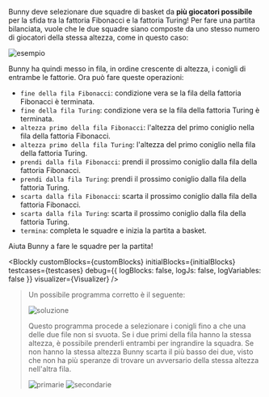 
Bunny deve selezionare due squadre di basket da **più giocatori possibile** per la sfida tra la fattoria Fibonacci e la fattoria Turing!
Per fare una partita bilanciata, vuole che le due squadre siano composte da uno stesso numero di giocatori della stessa altezza, come in questo caso:

![esempio](asy/fig.asy)

Bunny ha quindi messo in fila, in ordine crescente di altezza, i conigli di entrambe le fattorie.
Ora può fare queste operazioni:

- `fine della fila Fibonacci`: condizione vera se la fila della fattoria Fibonacci è terminata.
- `fine della fila Turing`: condizione vera se la fila della fattoria Turing è terminata.
- `altezza primo della fila Fibonacci`: l'altezza del primo coniglio nella fila della fattoria Fibonacci.
- `altezza primo della fila Turing`: l'altezza del primo coniglio nella fila della fattoria Turing.
- `prendi dalla fila Fibonacci`: prendi il prossimo coniglio dalla fila della fattoria Fibonacci.
- `prendi dalla fila Turing`: prendi il prossimo coniglio dalla fila della fattoria Turing.
- `scarta dalla fila Fibonacci`: scarta il prossimo coniglio dalla fila della fattoria Fibonacci.
- `scarta dalla fila Turing`: scarta il prossimo coniglio dalla fila della fattoria Turing.
- `termina`: completa le squadre e inizia la partita a basket.

Aiuta Bunny a fare le squadre per la partita!

<Blockly
  customBlocks={customBlocks}
  initialBlocks={initialBlocks}
  testcases={testcases}
  debug={{ logBlocks: false, logJs: false, logVariables: false }}
  visualizer={Visualizer}
/>

> Un possibile programma corretto è il seguente:
>
> ![soluzione](sol.png)
>
> Questo programma procede a selezionare i conigli fino a che una delle due file non si svuota.
> Se i due primi della fila hanno la stessa altezza, è possibile prenderli entrambi per
> ingrandire la squadra. Se non hanno la stessa altezza Bunny scarta il più basso dei due,
> visto che non ha più speranze di trovare un avversario della stessa altezza nell'altra fila.
>
> ![primarie](primarie.asy) ![secondarie](secondarie.asy)
